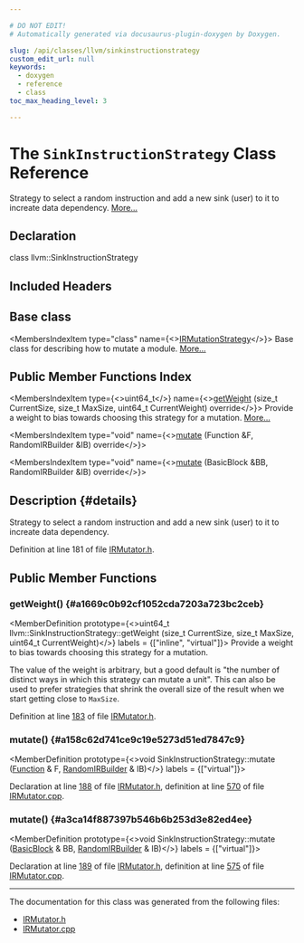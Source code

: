```yaml
---

# DO NOT EDIT!
# Automatically generated via docusaurus-plugin-doxygen by Doxygen.

slug: /api/classes/llvm/sinkinstructionstrategy
custom_edit_url: null
keywords:
  - doxygen
  - reference
  - class
toc_max_heading_level: 3

---
```





# The `SinkInstructionStrategy` Class Reference

<DoxygenPage pluginConfig={pluginConfig}>

Strategy to select a random instruction and add a new sink (user) to it to increate data dependency. <a href="#details">More...</a>

## Declaration

<CodeBlock>class llvm::SinkInstructionStrategy</CodeBlock>

## Included Headers

<IncludesList>
<IncludesListItem
  filePath="llvm/FuzzMutate/IRMutator.h"
  permalink="/docs/api/files/include/include/llvm/include/llvm/fuzzmutate/irmutator-h"
  isLocal="true" />
</IncludesList>

## Base class

<MembersIndex>

<MembersIndexItem
  type="class"
  name={<><a href="/docs/api/classes/llvm/irmutationstrategy">IRMutationStrategy</a></>}>
Base class for describing how to mutate a module. <a href="/docs/api/classes/llvm/irmutationstrategy/#details">More...</a>
</MembersIndexItem>

</MembersIndex>

## Public Member Functions Index

<MembersIndex>

<MembersIndexItem
  type={<>uint64&#95;t</>}
  name={<><a href="#a1669c0b92cf1052cda7203a723bc2ceb">getWeight</a> (size&#95;t CurrentSize, size&#95;t MaxSize, uint64&#95;t CurrentWeight) override</>}>
Provide a weight to bias towards choosing this strategy for a mutation. <a href="#a1669c0b92cf1052cda7203a723bc2ceb">More...</a>
</MembersIndexItem>

<MembersIndexItem
  type="void"
  name={<><a href="#a158c62d741ce9c19e5273d51ed7847c9">mutate</a> (Function &amp;F, RandomIRBuilder &amp;IB) override</>}>
</MembersIndexItem>

<MembersIndexItem
  type="void"
  name={<><a href="#a3ca14f887397b546b6b253d3e82ed4ee">mutate</a> (BasicBlock &amp;BB, RandomIRBuilder &amp;IB) override</>}>
</MembersIndexItem>

</MembersIndex>

## Description {#details}

Strategy to select a random instruction and add a new sink (user) to it to increate data dependency.

Definition at line 181 of file <a href="/docs/api/files/include/include/llvm/include/llvm/fuzzmutate/irmutator-h">IRMutator.h</a>.

<SectionDefinition>

## Public Member Functions

### getWeight() {#a1669c0b92cf1052cda7203a723bc2ceb}

<MemberDefinition
  prototype={<>uint64&#95;t llvm::SinkInstructionStrategy::getWeight (size&#95;t CurrentSize, size&#95;t MaxSize, uint64&#95;t CurrentWeight)</>}
  labels = {["inline", "virtual"]}>
Provide a weight to bias towards choosing this strategy for a mutation.

The value of the weight is arbitrary, but a good default is &quot;the number of
distinct ways in which this strategy can mutate a unit&quot;. This can also be used to prefer strategies that shrink the overall size of the result when we start getting close to <code>MaxSize</code>.

Definition at line <a href="/docs/api/files/include/include/llvm/include/llvm/fuzzmutate/irmutator-h/#l00183">183</a> of file <a href="/docs/api/files/include/include/llvm/include/llvm/fuzzmutate/irmutator-h">IRMutator.h</a>.
</MemberDefinition>

### mutate() {#a158c62d741ce9c19e5273d51ed7847c9}

<MemberDefinition
  prototype={<>void SinkInstructionStrategy::mutate (<a href="/docs/api/classes/llvm/function">Function</a> &amp; F, <a href="/docs/api/structs/llvm/randomirbuilder">RandomIRBuilder</a> &amp; IB)</>}
  labels = {["virtual"]}>

Declaration at line <a href="/docs/api/files/include/include/llvm/include/llvm/fuzzmutate/irmutator-h/#l00188">188</a> of file <a href="/docs/api/files/include/include/llvm/include/llvm/fuzzmutate/irmutator-h">IRMutator.h</a>, definition at line <a href="/docs/api/files/lib/lib/fuzzmutate/irmutator-cpp/#l00570">570</a> of file <a href="/docs/api/files/lib/lib/fuzzmutate/irmutator-cpp">IRMutator.cpp</a>.
</MemberDefinition>

### mutate() {#a3ca14f887397b546b6b253d3e82ed4ee}

<MemberDefinition
  prototype={<>void SinkInstructionStrategy::mutate (<a href="/docs/api/classes/llvm/basicblock">BasicBlock</a> &amp; BB, <a href="/docs/api/structs/llvm/randomirbuilder">RandomIRBuilder</a> &amp; IB)</>}
  labels = {["virtual"]}>

Declaration at line <a href="/docs/api/files/include/include/llvm/include/llvm/fuzzmutate/irmutator-h/#l00189">189</a> of file <a href="/docs/api/files/include/include/llvm/include/llvm/fuzzmutate/irmutator-h">IRMutator.h</a>, definition at line <a href="/docs/api/files/lib/lib/fuzzmutate/irmutator-cpp/#l00575">575</a> of file <a href="/docs/api/files/lib/lib/fuzzmutate/irmutator-cpp">IRMutator.cpp</a>.
</MemberDefinition>

</SectionDefinition>

<hr/>

The documentation for this class was generated from the following files:

<ul>
<li><a href="/docs/api/files/include/include/llvm/include/llvm/fuzzmutate/irmutator-h">IRMutator.h</a></li>
<li><a href="/docs/api/files/lib/lib/fuzzmutate/irmutator-cpp">IRMutator.cpp</a></li>
</ul>

</DoxygenPage>
